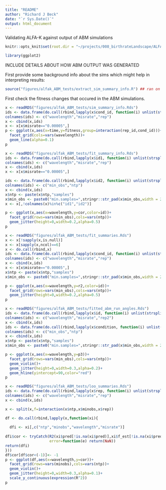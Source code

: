 ```yaml
---
title: "README"
author: "Richard J Beck"
date: "`r Sys.Date()`"
output: html_document
---
```


Validating ALFA-K against output of ABM simulations  

```r
knitr::opts_knit$set(root.dir = "~/projects/008_birthrateLandscape/ALFA-K/")
```

```r
library(ggplot2)
```

INCLUDE DETAILS ABOUT HOW ABM OUTPUT WAS GENERATED

First provide some background info about the sims which might help in interpreting results:

```r
source("figures/alfak_ABM_tests/extract_sim_summary_info.R") ## ran on workstation
```

First check the fitness changes that occured in the ABM simulations. 
```r
x <- readRDS("figures/alfak_ABM_tests/sim_summary_info.Rds")
ids <- data.frame(do.call(rbind,lapply(x$cond_id, function(i) unlist(strsplit(i,split="_"))[c(4,6,8)])))
colnames(ids) <- c("wavelength","misrate","rep")
x <- cbind(x,ids)
x <- x[x$misrate=="0.00005",]
p <- ggplot(x,aes(x=time,y=fitness,group=interaction(rep_id,cond_id)))+
  facet_grid(cols=vars(wavelength))+
  geom_line(alpha=0.1)
p

```


```r

x <- readRDS("figures/alfak_ABM_tests/fit_summary_info.Rds")
ids <- data.frame(do.call(rbind,lapply(x$id1, function(i) unlist(strsplit(i,split="_"))[c(4,6,8)])))
colnames(ids) <- c("wavelength","misrate","rep")
x <- cbind(x,ids)
x <- x[x$misrate=="0.00005",]

ids <- data.frame(do.call(rbind,lapply(x$id2, function(i) unlist(strsplit(i,split="_"))[c(2,4)])))
colnames(ids) <- c("min_obs","ntp")
x <- cbind(x,ids)                   
x$ntp <- paste(x$ntp,"samples")
x$min_obs <- paste0("min.samples=",stringr::str_pad(x$min_obs,width = 2))
x <- x[,!colnames(x)%in%c("id1","id2")]

p <- ggplot(x,aes(x=wavelength,y=cor,color=id))+
  facet_grid(rows=vars(min_obs),cols=vars(ntp))+
  geom_jitter(height=0,width=0.2,alpha=0.5)
p
```

```r

x <- readRDS("figures/alfak_ABM_tests/fit_summaries.Rds")
x <- x[!sapply(x,is.null)]
x <- x[sapply(x,ncol)==6]
x <- do.call(rbind,x)
ids <- data.frame(do.call(rbind,lapply(x$cond_id, function(i) unlist(strsplit(i,split="_"))[c(4,6,8)])))
colnames(ids) <- c("wavelength","misrate","rep")
x <- cbind(x,ids)
x <- x[x$misrate=="0.00005",]
x$ntp <- paste(x$ntp,"samples")
x$min_obs <- paste0("min.samples=",stringr::str_pad(x$min_obs,width = 2))

p <- ggplot(x,aes(x=wavelength,y=r2,color=id))+
  facet_grid(rows=vars(min_obs),cols=vars(ntp))+
  geom_jitter(height=0,width=0.2,alpha=0.5)
p

```


```r

x <- readRDS("figures/alfak_ABM_tests/fitted_abm_run_angles.Rds")
ids <- data.frame(do.call(rbind,lapply(x$id, function(i) unlist(strsplit(i,split="_"))[c(4,6,8)])))
colnames(ids) <- c("wavelength","misrate","rep2")
x <- cbind(x,ids)
ids <- data.frame(do.call(rbind,lapply(x$condition, function(i) unlist(strsplit(i,split="_"))[c(2,4)])))
colnames(ids) <- c("min_obs","ntp")
x <- cbind(x,ids)
x$ntp <- paste(x$ntp,"samples")
x$min_obs <- paste0("min.samples=",stringr::str_pad(x$min_obs,width = 2))

p <- ggplot(x,aes(x=wavelength,y=p3))+
  facet_grid(rows=vars(min_obs),cols=vars(ntp))+
  geom_violin()+
  geom_jitter(height=0,width=0.3,alpha=0.2)+
  geom_hline(yintercept=90,color="red")
p
```


```r
x <- readRDS("figures/alfak_ABM_tests/loo_summaries.Rds")
ids <- data.frame(do.call(rbind,lapply(x$rep, function(i) unlist(strsplit(i,split="_"))[c(4,6,8)])))
colnames(ids) <- c("wavelength","misrate","rep")
x <- cbind(x,ids)

x <- split(x,f=interaction(x$ntp,x$minobs,x$rep))

df <- do.call(rbind,lapply(x,function(xi){
  
  dfi <- xi[,c("ntp","minobs","wavelength","misrate")]
  
dfi$cor <- tryCatch(R2(xi$pred[!is.na(xi$pred)],xi$f_est[!is.na(xi$pred)]),
                    error=function(e) return(NaN))
return(dfi)
}))
df$cor[df$cor<(-1)]<- -1
p <- ggplot(df,aes(x=wavelength,y=cor))+
  facet_grid(rows=vars(minobs),cols=vars(ntp))+
  geom_violin()+
  geom_jitter(height=0,width=0.3,alpha=0.1)+
  scale_y_continuous(expression(R^2))
p

```